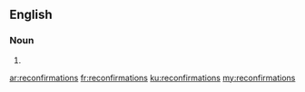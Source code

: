 ==English==

===Noun===
{{head|en}}

# {{plural of|reconfirmation}}

[[ar:reconfirmations]]
[[fr:reconfirmations]]
[[ku:reconfirmations]]
[[my:reconfirmations]]